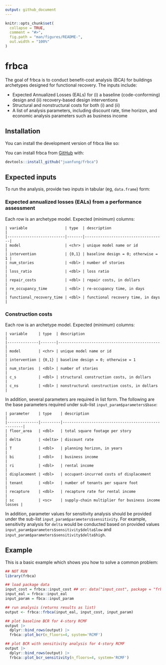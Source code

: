 ```yaml
---
output: github_document
---
```


<!-- README.md is generated from README.Rmd. Please edit that file -->

```r
knitr::opts_chunk$set(
  collapse = TRUE,
  comment = "#>",
  fig.path = "man/figures/README-",
  out.width = "100%"
)
```

# frbca

<!-- badges: start -->
<!-- badges: end -->

The goal of frbca is to conduct benefit-cost analysis (BCA) for buildings
archetypes designed for functional recovery. The inputs include:

- Expected Annualized Losses (EALs) for (i) a baseline (code-conforming) design
  and (ii) recovery-based design interventions
- Structural and nonstructural costs for both (i) and (ii)
- A list of analysis parameters, including discount rate, time horizon, and
  economic analysis parameters such as business income

## Installation

You can install the development version of frbca like so:

You can install frbca from [GitHub](https://github.com) with:

``` r
devtools::install_github("juanfung/frbca")
```

## Expected inputs

To run the analysis, provide two inputs in tabular (eg, `data.frame`) form:

### Expected annualized losses (EALs) from a performance assessment

Each row is an archetype model. Expected (minimum) columns:

```
| variable                 | type  | description                        |
|--------------------------|-------|------------------------------------|
| model                    | <chr> | unique model name or id            |
| intervention             | {0,1} | baseline design = 0; otherwise = 1 |
| num_stories              | <dbl> | number of stories                  |
| loss_ratio               | <dbl> | loss ratio                         |
| repair_costs             | <dbl> | repair costs, in dollars           |
| re_occupancy_time        | <dbl> | re-occupancy time, in days         |
| functional_recovery_time | <dbl> | functional recovery time, in days  |
```

### Construction costs

Each row is an archetype model. Expected (minimum) columns:

```
| variable     | type  | description                                  |
|--------------|-------|----------------------------------------------|
| model        | <chr> | unique model name or id                      |
| intervention | {0,1} | baseline design = 0; otherwise = 1           |
| num_stories  | <dbl> | number of stories                            |
| c_s          | <dbl> | structural construction costs, in dollars    |
| c_ns         | <dbl> | nonstructural construction costs, in dollars |
```


In addition, several parameters are required in list form. The following are the
base parameters required under sub-list `input_param$parameters$base`:

```
| parameter    | type    | description                                        |
|--------------|---------|----------------------------------------------------|
| floor_area   | <dbl>   | total square footage per story                     |
| delta        | <delta> | discount rate                                      |
| T            | <dbl>   | planning horizon, in years                         |
| bi           | <dbl>   | business income                                    |
| ri           | <dbl>   | rental income                                      |
| displacement | <dbl>   | occupant-incurred costs of displacement            |
| tenant       | <dbl>   | number of tenants per square foot                  |
| recapture    | <dbl>   | recapture rate for rental income                   |
| sc           | <sc>    | supply-chain multiplier for business income losses |
```

In addition, parameter values for sensitivity analysis should be provided under
the sub-list `input_param$parameters$sensitivity`. For example, sensitivity
analysis for `delta` would be conducted based on provided values
`input_param$parameters$sensitivity$delta$low` and
`input_param$parameters$sensitivity$delta$high`.


## Example

This is a basic example which shows you how to solve a common problem:

```r
## NOT RUN
library(frbca)

## load package data
input_cost = frbca::input_cost ## or: data("input_cost", package = "frbca")
input_eal = frbca::input_eal
input_param = fbca::input_param

## run analysis (returns results as list)
output <- frbca::frbca(input_eal, input_cost, input_param)

## plot baseline BCR for 4-story RCMF
output |>
  dplyr::bind_rows(output) |>
  frbca::plot_bcr(n_floors=4, system='RCMF')

## plot BCR with sensitivity analysis for 4-story RCMF
output |>
  dplyr::bind_rows(output) |>
  frbca::plot_bcr_sensitivity(n_floors=4, system='RCMF')

```

